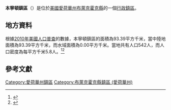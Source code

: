 {{noteTA
|G1=USState
|G2=地名
|G3=Unit
}}
{{Infobox settlement
|official_name            = 本寧頓鎮區
|native_name = Bennington Township
|settlement_type          = [[行政鎮區|行政鎮區]]
|image_skyline            = 
|imagesize                = 
|image_map                = Map highlighting Bennington Township, Black Hawk County, Iowa.svg
|mapsize                  = 250px
|pushpin_map  =USA Iowa
|pushpin_label = 本寧頓鎮區
|pushpin_label_position   = top
|pushpin_map_caption      = 本寧頓鎮區在愛荷華州的位置
|subdivision_type         = [[世界政區索引|國家]]
|subdivision_type1        = [[美国州份|州份]]
|subdivision_type2        = [[愛荷華州行政区划|縣]]
|subdivision_name         = [[美国|美国]]
|subdivision_name1        = [[愛荷華州|愛荷華州]]
|subdivision_name2        = [[布萊克霍克縣_(愛荷華州)|布萊克霍克縣]]
|elevation_ft             = 994
|elevation_m              = 303
|timezone                 = [[北美中部時區|北美中部時區]]
|area_total_km2           = 93.39
|area_land_km2            = 93.39
|area_water_km2           = 0.00
|area_total_sq_mi         = 
|area_land_sq_mi          = 
|area_water_sq_mi         = 
|population_as_of         = [[2010年美國人口普查|2010]]
|population_footnotes     = 
|population_total         = 542
|population_density_km2   = auto
|population_density_sq_mi = auto
|utc_offset               = -6
|coordinates              = {{coord|42|31|02|N|92|07|54|W|type:city_region:US-AL_source:GNS-enwiki|display=inline,title}}
| coor_pinpoint           = 
| coordinates_footnotes   = 
|timezone_DST             = CDT
|utc_offset_DST           = -5
|postal_code_type         = [[美國郵區編號|郵區編號]]
|postal_code              = 
|area_code                = {{link-en|电话区号319|Area code 319|319}}
|blank_name = [[地名信息系统|GNIS ID]]
|blank_info = 467414
}}
'''本寧頓鎮區'''（{{lang-en|Bennington Township}}）是位於[[美國|美國]][[愛荷華州|愛荷華州]][[布萊克霍克縣_(愛荷華州)|布萊克霍克縣]]的一個[[行政鎮區|行政鎮區]]。

== 地方資料 ==
根據[[2010年美國人口普查|2010年美國人口普查]]的數據，本寧頓鎮區的面積為93.39平方千米，當中陸地面積為93.39平方千米，而水域面積為0.00平方千米。當地共有人口542人，而人口密度為每平方千米5.8人。<ref name="GR8">{{cite web|url=http://factfinder2.census.gov|publisher=[[美国人口调查局|美国人口调查局]]|accessdate=2011-05-14|title=American FactFinder|archive-date=2013-09-11|archive-url=https://web.archive.org/web/20130911234518/http://factfinder2.census.gov/|dead-url=no}}</ref><ref>{{cite web|url=https://www.citypopulation.de/en/usa/iowa/admin/|title=USA: Iowa (Counties and Townships) - City Population}}</ref>

== 參考文獻 ==
{{reflist}}

{{布萊克霍克縣 (愛荷華州)}}

{{DEFAULTSORT:Bennington Township}}
[[Category:愛荷華州鎮區|Category:愛荷華州鎮區]]
[[Category:布萊克霍克縣鎮區_(愛荷華州)|Category:布萊克霍克縣鎮區 (愛荷華州)]]

{{Iowa-geo-stub}}